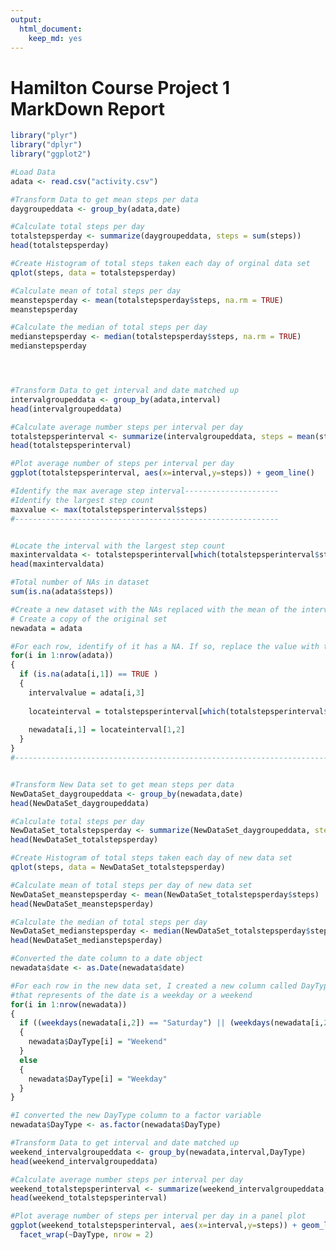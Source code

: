 ```yaml
---
output: 
  html_document: 
    keep_md: yes
---
```

Hamilton Course Project 1 MarkDown Report
===========================


```r
library("plyr")
library("dplyr")
library("ggplot2")

#Load Data
adata <- read.csv("activity.csv")

#Transform Data to get mean steps per data
daygroupeddata <- group_by(adata,date)

#Calculate total steps per day
totalstepsperday <- summarize(daygroupeddata, steps = sum(steps))
head(totalstepsperday)

#Create Histogram of total steps taken each day of orginal data set
qplot(steps, data = totalstepsperday)

#Calculate mean of total steps per day
meanstepsperday <- mean(totalstepsperday$steps, na.rm = TRUE)
meanstepsperday

#Calculate the median of total steps per day
medianstepsperday <- median(totalstepsperday$steps, na.rm = TRUE)
medianstepsperday




#Transform Data to get interval and date matched up
intervalgroupeddata <- group_by(adata,interval)
head(intervalgroupeddata)

#Calculate average number steps per interval per day
totalstepsperinterval <- summarize(intervalgroupeddata, steps = mean(steps, na.rm = TRUE))
head(totalstepsperinterval)

#Plot average number of steps per interval per day
ggplot(totalstepsperinterval, aes(x=interval,y=steps)) + geom_line()

#Identify the max average step interval---------------------
#Identify the largest step count
maxvalue <- max(totalstepsperinterval$steps)
#-----------------------------------------------------------


#Locate the interval with the largest step count
maxintervaldata <- totalstepsperinterval[which(totalstepsperinterval$steps == maxvalue),]
head(maxintervaldata)

#Total number of NAs in dataset
sum(is.na(adata$steps))

#Create a new dataset with the NAs replaced with the mean of the interval-------------------------- 
# Create a copy of the original set
newadata = adata

#For each row, identify of it has a NA. If so, replace the value with the mean value for the interval
for(i in 1:nrow(adata))
{
  if (is.na(adata[i,1]) == TRUE )
  {
    intervalvalue = adata[i,3]
    
    locateinterval = totalstepsperinterval[which(totalstepsperinterval$interval == intervalvalue),]
    
    newadata[i,1] = locateinterval[1,2]
  }
}
#-----------------------------------------------------------------------------------------------------


#Transform New Data set to get mean steps per data
NewDataSet_daygroupeddata <- group_by(newadata,date)
head(NewDataSet_daygroupeddata)

#Calculate total steps per day
NewDataSet_totalstepsperday <- summarize(NewDataSet_daygroupeddata, steps = sum(steps))
head(NewDataSet_totalstepsperday)

#Create Histogram of total steps taken each day of new data set
qplot(steps, data = NewDataSet_totalstepsperday)

#Calculate mean of total steps per day of new data set
NewDataSet_meanstepsperday <- mean(NewDataSet_totalstepsperday$steps)
head(NewDataSet_meanstepsperday)

#Calculate the median of total steps per day
NewDataSet_medianstepsperday <- median(NewDataSet_totalstepsperday$steps)
head(NewDataSet_medianstepsperday)

#Converted the date column to a date object
newadata$date <- as.Date(newadata$date)

#For each row in the new data set, I created a new column called DayType
#that represents of the date is a weekday or a weekend
for(i in 1:nrow(newadata))
{
  if ((weekdays(newadata[i,2]) == "Saturday") || (weekdays(newadata[i,2]) == "Sunday"))
  {
    newadata$DayType[i] = "Weekend"
  }
  else
  {
    newadata$DayType[i] = "Weekday"
  }
}

#I converted the new DayType column to a factor variable
newadata$DayType <- as.factor(newadata$DayType)

#Transform Data to get interval and date matched up
weekend_intervalgroupeddata <- group_by(newadata,interval,DayType)
head(weekend_intervalgroupeddata)

#Calculate average number steps per interval per day
weekend_totalstepsperinterval <- summarize(weekend_intervalgroupeddata, steps = mean(steps, na.rm = TRUE))
head(weekend_totalstepsperinterval)

#Plot average number of steps per interval per day in a panel plot
ggplot(weekend_totalstepsperinterval, aes(x=interval,y=steps)) + geom_line()+
  facet_wrap(~DayType, nrow = 2)
```
